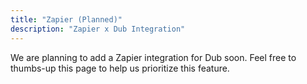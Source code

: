 ```yaml
---
title: "Zapier (Planned)"
description: "Zapier x Dub Integration"
---
```


We are planning to add a Zapier integration for Dub soon. Feel free to thumbs-up this page to help us prioritize this feature.
